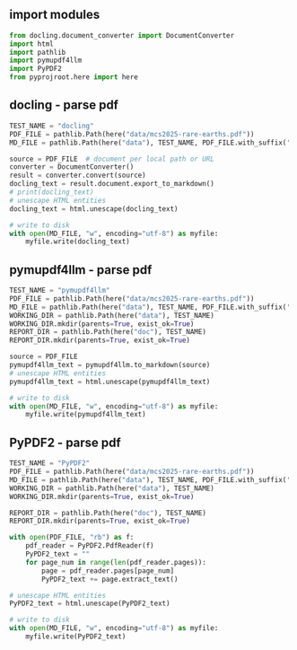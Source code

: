 
## import modules
```python
from docling.document_converter import DocumentConverter
import html
import pathlib
import pymupdf4llm
import PyPDF2
from pyprojroot.here import here
```

## docling - parse pdf
```python
TEST_NAME = "docling"
PDF_FILE = pathlib.Path(here("data/mcs2025-rare-earths.pdf"))
MD_FILE = pathlib.Path(here("data"), TEST_NAME, PDF_FILE.with_suffix('.md').name)

source = PDF_FILE  # document per local path or URL
converter = DocumentConverter()
result = converter.convert(source)
docling_text = result.document.export_to_markdown()
# print(docling_text)
# unescape HTML entities
docling_text = html.unescape(docling_text)

# write to disk
with open(MD_FILE, "w", encoding="utf-8") as myfile:
    myfile.write(docling_text)
```

## pymupdf4llm - parse pdf
```python
TEST_NAME = "pymupdf4llm"
PDF_FILE = pathlib.Path(here("data/mcs2025-rare-earths.pdf"))
MD_FILE = pathlib.Path(here("data"), TEST_NAME, PDF_FILE.with_suffix('.md').name)
WORKING_DIR = pathlib.Path(here("data"), TEST_NAME)
WORKING_DIR.mkdir(parents=True, exist_ok=True)
REPORT_DIR = pathlib.Path(here("doc"), TEST_NAME)
REPORT_DIR.mkdir(parents=True, exist_ok=True)

source = PDF_FILE
pymupdf4llm_text = pymupdf4llm.to_markdown(source)
# unescape HTML entities
pymupdf4llm_text = html.unescape(pymupdf4llm_text)

# write to disk
with open(MD_FILE, "w", encoding="utf-8") as myfile:
    myfile.write(pymupdf4llm_text)
```

## PyPDF2 - parse pdf
```python
TEST_NAME = "PyPDF2"
PDF_FILE = pathlib.Path(here("data/mcs2025-rare-earths.pdf"))
MD_FILE = pathlib.Path(here("data"), TEST_NAME, PDF_FILE.with_suffix('.md').name)
WORKING_DIR = pathlib.Path(here("data"), TEST_NAME)
WORKING_DIR.mkdir(parents=True, exist_ok=True)

REPORT_DIR = pathlib.Path(here("doc"), TEST_NAME)
REPORT_DIR.mkdir(parents=True, exist_ok=True)

with open(PDF_FILE, "rb") as f:
    pdf_reader = PyPDF2.PdfReader(f)
    PyPDF2_text = ""
    for page_num in range(len(pdf_reader.pages)):
        page = pdf_reader.pages[page_num]
        PyPDF2_text += page.extract_text()

# unescape HTML entities
PyPDF2_text = html.unescape(PyPDF2_text)

# write to disk
with open(MD_FILE, "w", encoding="utf-8") as myfile:
    myfile.write(PyPDF2_text)

```
